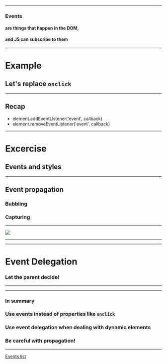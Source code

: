 



<WSlide3
  title="Events"
/>

---

### Events
#### are things that happen in the DOM,
#### and JS can subscribe to them

---

# Example
<Codepen url="https://codepen.io/ederdiaz/pen/zmVVJx" />

## Let's replace `onclick`

---
## Recap
- element.addEventListener('event', callback)
- element.removeEventListener('event', callback)
---

# Excercise
<Codepen url="https://codepen.io/ederdiaz/pen/GwKKZL" />

## Events and styles

---

## Event propagation
<Appear>
  <h3>Bubbling</h3>
  <h3>Capturing</h3>
</Appear>

---

![](./images/bubbles.png)

---

<Codepen url="https://codepen.io/ederdiaz/pen/rQBBov" />

---

# Event Delegation
<Appear>
  <h3>Let the parent decide!</h3>
</Appear>

---

<Codepen url="https://codepen.io/ederdiaz/pen/dQbyNP"/>

---

### In summary
<Appear>
  <h3>Use events instead of properties like <code>onclick</code></h3>
  <h3>Use event delegation when dealing with dynamic elements</h3>
  <h3>Be careful with propagation!</h3>
</Appear>

---

<a href="https://developer.mozilla.org/en-US/docs/Web/Events" target="_blank">Events list</a>
